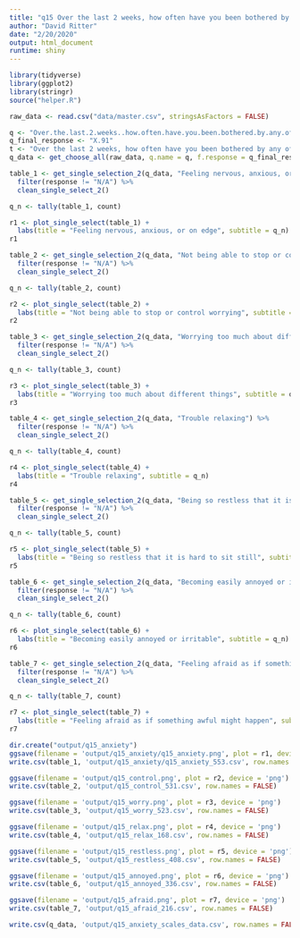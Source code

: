 ```yaml
---
title: "q15 Over the last 2 weeks, how often have you been bothered by any of the following problems? (anxiety scales)"
author: "David Ritter"
date: "2/20/2020"
output: html_document
runtime: shiny
---
```

 
```r
library(tidyverse)
library(ggplot2)
library(stringr)
source("helper.R")
```

```r
raw_data <- read.csv("data/master.csv", stringsAsFactors = FALSE)
```

```r
q <- "Over.the.last.2.weeks..how.often.have.you.been.bothered.by.any.of.the.following.problems."
q_final_response <- "X.91"
t <- "Over the last 2 weeks, how often have you been bothered by any of the following problems?"
q_data <- get_choose_all(raw_data, q.name = q, f.response = q_final_response)
```

```r
table_1 <- get_single_selection_2(q_data, "Feeling nervous, anxious, or on edge") %>%
  filter(response != "N/A") %>%
  clean_single_select_2()

q_n <- tally(table_1, count)

r1 <- plot_single_select(table_1) +
  labs(title = "Feeling nervous, anxious, or on edge", subtitle = q_n)
r1
```


```r
table_2 <- get_single_selection_2(q_data, "Not being able to stop or control worrying") %>%
  filter(response != "N/A") %>%
  clean_single_select_2()

q_n <- tally(table_2, count)

r2 <- plot_single_select(table_2) +
  labs(title = "Not being able to stop or control worrying", subtitle = q_n)
r2
```

```r
table_3 <- get_single_selection_2(q_data, "Worrying too much about different things") %>%
  filter(response != "N/A") %>%
  clean_single_select_2()

q_n <- tally(table_3, count)

r3 <- plot_single_select(table_3) +
  labs(title = "Worrying too much about different things", subtitle = q_n)
r3
```

```r
table_4 <- get_single_selection_2(q_data, "Trouble relaxing") %>%
  filter(response != "N/A") %>%
  clean_single_select_2()

q_n <- tally(table_4, count)

r4 <- plot_single_select(table_4) +
  labs(title = "Trouble relaxing", subtitle = q_n)
r4
```

```r
table_5 <- get_single_selection_2(q_data, "Being so restless that it is hard to sit still") %>%
  filter(response != "N/A") %>%
  clean_single_select_2()

q_n <- tally(table_5, count)

r5 <- plot_single_select(table_5) +
  labs(title = "Being so restless that it is hard to sit still", subtitle = q_n)
r5
```

```r
table_6 <- get_single_selection_2(q_data, "Becoming easily annoyed or irritable") %>%
  filter(response != "N/A") %>%
  clean_single_select_2()

q_n <- tally(table_6, count)

r6 <- plot_single_select(table_6) +
  labs(title = "Becoming easily annoyed or irritable", subtitle = q_n)
r6
```

```r
table_7 <- get_single_selection_2(q_data, "Feeling afraid as if something awful might happen") %>%
  filter(response != "N/A") %>%
  clean_single_select_2()

q_n <- tally(table_7, count)

r7 <- plot_single_select(table_7) +
  labs(title = "Feeling afraid as if something awful might happen", subtitle = q_n)
r7
```

```r
dir.create("output/q15_anxiety")
ggsave(filename = 'output/q15_anxiety/q15_anxiety.png', plot = r1, device = 'png')
write.csv(table_1, 'output/q15_anxiety/q15_anxiety_553.csv', row.names = FALSE)

ggsave(filename = 'output/q15_control.png', plot = r2, device = 'png')
write.csv(table_2, 'output/q15_control_531.csv', row.names = FALSE)

ggsave(filename = 'output/q15_worry.png', plot = r3, device = 'png')
write.csv(table_3, 'output/q15_worry_523.csv', row.names = FALSE)

ggsave(filename = 'output/q15_relax.png', plot = r4, device = 'png')
write.csv(table_4, 'output/q15_relax_168.csv', row.names = FALSE)

ggsave(filename = 'output/q15_restless.png', plot = r5, device = 'png')
write.csv(table_5, 'output/q15_restless_408.csv', row.names = FALSE)

ggsave(filename = 'output/q15_annoyed.png', plot = r6, device = 'png')
write.csv(table_6, 'output/q15_annoyed_336.csv', row.names = FALSE)

ggsave(filename = 'output/q15_afraid.png', plot = r7, device = 'png')
write.csv(table_7, 'output/q15_afraid_216.csv', row.names = FALSE)

write.csv(q_data, 'output/q15_anxiety_scales_data.csv', row.names = FALSE)
```